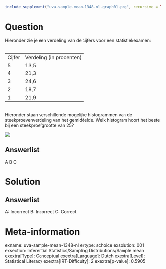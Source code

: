 ```r
include_supplement("uva-sample-mean-1348-nl-graph01.png", recursive = TRUE)
```

Question
========

Hieronder zie je een verdeling van de cijfers voor een
statistiekexamen:\
\

  -------- --------------------------
  Cijfer   Verdeling (in procenten)
  5        13,5
  4        21,3
  3        24,6
  2        18,7
  1        21,9
  -------- --------------------------

\
Hieronder staan verschillende mogelijke histogrammen van de
steekproevenverdeling van het gemiddelde. Welk histogram hoort het beste
bij een steekproefgrootte van 25?\

![](uva-sample-mean-1348-nl-graph01.png)

Answerlist
----------

A
B
C

Solution
========

Answerlist
----------

A: Incorrect
B: Incorrect
C: Correct

Meta-information
================
exname: uva-sample-mean-1348-nl
extype: schoice
exsolution: 001
exsection: Inferential Statistics/Sampling Distributions/Sample mean
exextra[Type]: Conceptual
exextra[Language]: Dutch
exextra[Level]: Statistical Literacy
exextra[IRT-Difficulty]: 2
exextra[p-value]: 0.5905
